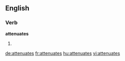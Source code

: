 
==English==

===Verb===
'''attenuates'''

# {{third-person singular of|attenuate}}

[[de:attenuates]]
[[fr:attenuates]]
[[hu:attenuates]]
[[vi:attenuates]]